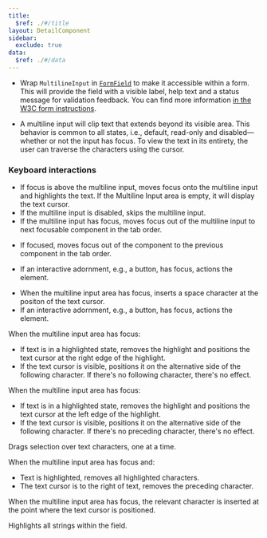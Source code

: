 ```yaml
---
title:
  $ref: ./#/title
layout: DetailComponent
sidebar:
  exclude: true
data:
  $ref: ./#/data
---
```


- Wrap `MultilineInput` in [`FormField`](/salt/components/form-field) to make it accessible within a form. This will provide the field with a visible label, help text and a status message for validation feedback. You can find more information [in the W3C form instructions](https://www.w3.org/WAI/tutorials/forms/instructions/).

- A multiline input will clip text that extends beyond its visible area. This behavior is common to all states, i.e., default, read-only and disabled—whether or not the input has focus. To view the text in its entirety, the user can traverse the characters using the cursor.

### Keyboard interactions

<KeyboardControls>
<KeyboardControl keyOrCombos="Tab">

- If focus is above the multiline input, moves focus onto the multiline input and highlights the text. If the Multiline Input area is empty, it will display the text cursor.
- If the multiline input is disabled, skips the multiline input.
- If the multiline input has focus, moves focus out of the multiline input to next focusable component in the tab order.

</KeyboardControl>
<KeyboardControl keyOrCombos="Shift + Tab">

- If focused, moves focus out of the component to the previous component in the tab order.

</KeyboardControl>
<KeyboardControl keyOrCombos="Enter">

- If an interactive adornment, e.g., a button, has focus, actions the element.

</KeyboardControl>
<KeyboardControl keyOrCombos="Space">

- When the multiline input area has focus, inserts a space character at the positon of the text cursor.
- If an interactive adornment, e.g., a button, has focus, actions the element.

</KeyboardControl>
<KeyboardControl keyOrCombos="Right Arrow">

When the multiline input area has focus:

- If text is in a highlighted state, removes the highlight and positions the text cursor at the right edge of the highlight.
- If the text cursor is visible, positions it on the alternative side of the following character. If there's no following character, there's no effect.

</KeyboardControl>
<KeyboardControl keyOrCombos="Left Arrow">

When the multiline input area has focus:

- If text is in a highlighted state, removes the highlight and positions the text cursor at the left edge of the highlight.
- If the text cursor is visible, positions it on the alternative side of the following character. If there's no preceding character, there's no effect.

</KeyboardControl>
<KeyboardControl keyOrCombos="Shift + Left Arrow, Shift + Right Arrow">

Drags selection over text characters, one at a time.

</KeyboardControl>
<KeyboardControl keyOrCombos="Backspace">

When the multiline input area has focus and:

- Text is highlighted, removes all highlighted characters.
- The text cursor is to the right of text, removes the preceding character.

</KeyboardControl>
<KeyboardControl keyOrCombos="Alphanumeric/Special keys">

When the multiline input area has focus, the relevant character is inserted at the point where the text cursor is positioned.

</KeyboardControl>
<KeyboardControl keyOrCombos="Control + A or Command + A">

Highlights all strings within the field.

</KeyboardControl>
</KeyboardControls>
